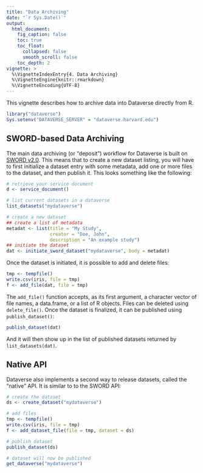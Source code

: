 ```yaml
---
title: "Data Archiving"
date: "`r Sys.Date()`"
output:
  html_document:
    fig_caption: false
    toc: true
    toc_float:
      collapsed: false
      smooth_scroll: false
    toc_depth: 2
vignette: >
  %\VignetteIndexEntry{4. Data Archiving}
  %\VignetteEngine{knitr::rmarkdown}
  %\VignetteEncoding{UTF-8}
---
```


This vignette describes how to archive data into Dataverse directly from R.

```r
library("dataverse")
Sys.setenv("DATAVERSE_SERVER" = "dataverse.harvard.edu")
```

## SWORD-based Data Archiving

The main data archiving (or "deposit") workflow for Dataverse is built on [SWORD v2.0](http://swordapp.org/sword-v2/). This means that to create a new dataset listing, you will have to first initialize a dataset entry with some metadata, add one or more files to the dataset, and then publish it. This looks something like the following:

```R
# retrieve your service document
d <- service_document()

# list current datasets in a dataverse
list_datasets("mydataverse")

# create a new dataset
## create a list of metadata
metadat <- list(title = "My Study",
                creator = "Doe, John",
                description = "An example study")
## initiate the dataset
dat <- initiate_sword_dataset("mydataverse", body = metadat)
```

Once the dataset is initiated, it is possible to add and delete files:

```R
tmp <- tempfile()
write.csv(iris, file = tmp)
f <- add_file(dat, file = tmp)
```

The `add_file()` function accepts, as its first argument, a character vector of file names, a data.frame, or a list of R objects. Files can be deleted using `delete_file()`. Once the dataset is finalized, it can be published using `publish_dataset()`:

```R
publish_dataset(dat)
```

And it will then show up in the list of published datasets returned by `list_datasets(dat)`.

## Native API

Dataverse also implements a second way to release datasets, called the "native" API. It is similar to to the SWORD API:

```R
# create the dataset
ds <- create_dataset("mydataverse")

# add files
tmp <- tempfile()
write.csv(iris, file = tmp)
f <- add_dataset_file(file = tmp, dataset = ds)

# publish dataset
publish_dataset(ds)

# dataset will now be published
get_dataverse("mydataverse")
```


